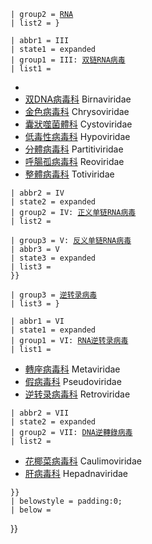 {{Navbox
 | name = Baltimore classification
 | title = [[巴尔的摩病毒分类系统]]（[[病毒分类]]）
 | state = {{{state<includeonly>|autocollapse</includeonly>}}}
 | listclass = hlist

 | group1 = [[去氧核糖核酸病毒|DNA]]
 | list1 = {{Navbox with collapsible groups|child
 | selected = {{{selected|{{{1|}}}}}}

 | abbr1 = I
 | state1 = <noinclude>expanded</noinclude>
 | group1 = I: [[去氧核糖核酸病毒|双链DNA病毒]]
 | list1 = {{Navbox|child

 | group1 = [[有尾噬菌體目]] Caudovirales
 | list1 =

* [[肌尾噬菌體科]] Myoviridae
* [[短尾噬菌體科]] Podoviridae
* [[長尾噬菌體科]] Siphoviridae

 | group2 = [[疱疹病毒目]] Herpesvirales
 | list2 =

* [[异疱疹病毒科]] Alloherpesviridae
* [[疱疹病毒科]] Herpesviridae
* [[軟體動物皰疹病毒科]] Malacoherpesviridae

 | group3 = {{le|Ligamenvirales|Ligamenvirales}}
 | list3 =

* [[脂毛噬菌體科]] Lipothrixviridae
* [[古噬菌體科]] Rudiviridae

 | group4 = 未分类
 | list4 ={{Navbox|child

 | group1 = [[核质巨DNA病毒]] NLCDV
 | list1 = 

* [[非洲豬瘟病毒科]] Asfarviridae
* [[虹彩病毒科]] Iridoviridae
* {{le|Marseilleviridae|Marseilleviridae}}
* [[擬菌病毒科]] Mimiviridae
* [[藻類去氧核糖核酸病毒科]] Phycodnaviridae
* [[痘病毒科]] Poxviridae

 | group2 = 无套膜
 | list2 = 

* [[腺病毒|腺病毒科]] Adenoviridae
* [[乳頭瘤病毒科]] Papillomaviridae
* [[乳头多瘤空泡病毒科]] Papovaviridae(套膜已退化)
* [[多瘤病毒科]] Polyomaviridae

 | group3 = 未分类
 | list3 = 

* {{le|Ampullaviridae|Ampullaviridae}}
* [[囊泡病毒科]] Ascoviridae
* [[棒狀病毒科]] Baculoviridae
* {{le|Bicaudaviridae|Bicaudaviridae}}
* {{le|Clavaviridae|Clavaviridae}}
* [[覆蓋噬菌體科]] Corticoviridae
* [[微小紡錘形噬菌體科]] Fuselloviridae
* {{le|Globuloviridae|Globuloviridae}}
* [[滴狀病毒科]] Guttaviridae
* {{le|Hytrosaviridae|Hytrosaviridae}}
* [[白點症病毒]] Nimaviridae
* {{le|Nudivirus|Nudivirus}}
* [[芽生噬菌體科]] Plasmaviridae
* [[復層噬菌體科]] Tectiviridae
* {{le|Turriviridae|Turriviridae}}

 }}
 }}


 | abbr2 = II
 | state2 = <noinclude>expanded</noinclude>
 | group2 = II: [[去氧核糖核酸病毒|单链DNA病毒]]
 | list2 =
* {{le|Anelloviridae|Anelloviridae}}
* [[虹彩病毒科]] Bacillariodnaviridae
* [[圆形病毒科]] Circoviridae
* {{le|Geminiviridae|Geminiviridae}}
* [[絲狀噬菌體科]] Inoviridae
* [[微小噬菌体科]] Microviridae
* [[矮化病毒科]] Nanoviridae
* [[细小病毒科]] Parvoviridae
* {{le|Spiraviridae|Spiraviridae}}

 }}

 | group2 = [[核糖核酸病毒|RNA]]
 | list2 = {{Navbox with collapsible groups|child
 | selected = {{{selected|{{{1|}}}}}}

 | abbr1 = III
 | state1 = <noinclude>expanded</noinclude>
 | group1 = III: [[核糖核酸病毒|双链RNA病毒]]
 | list1 =
* {{le|Amalgaviridae|Amalgaviridae}}
* [[双DNA病毒科]] Birnaviridae
* [[金色病毒科]] Chrysoviridae
* [[囊狀噬菌體科]] Cystoviridae
* [[低毒性病毒科]] Hypoviridae
* [[分體病毒科]] Partitiviridae
* [[呼腸孤病毒科]] Reoviridae
* [[整體病毒科]] Totiviridae

 | abbr2 = IV
 | state2 = <noinclude>expanded</noinclude>
 | group2 = IV: [[正單鏈RNA病毒|正义单链RNA病毒]]
 | list2 = {{Navbox|child

 | group1 = [[网卵病毒目]] Nidovirales
 | list1 =
* {{le|Arterivirus|Arterivirus}}
* [[冠状病毒科]] Coronaviridae
* {{le|Roniviridae|Roniviridae}}

 | group2 = {{le|Picornavirales|Picornavirales}}
 | list2 =
* [[二順反子病毒科]] Dicistroviridae
* {{le|Iflaviridae|Iflaviridae}}
* {{le|Marnaviridae|Marnaviridae}}
* [[微小核糖体核酸病毒科]] Picornaviridae
* {{le|Secoviridae|Secoviridae}}

 | group3 = {{le|Tymovirales|Tymovirales}}
 | list3 =
* {{le|Alphaflexiviridae|Alphaflexiviridae}}
* {{le|Betaflexiviridae|Betaflexiviridae}}
* {{le|Gammaflexiviridae|Gammaflexiviridae}}
* [[蕪菁發黃鑲嵌病毒科]] Tymoviridae

 | group4 = 未分类
 | list4 =
* [[星狀病毒科]] Astroviridae
* [[杆菌状RNA病毒科]] Barnaviridae
* {{le|Benyviridae|Benyviridae}}
* [[雀麥花葉病毒科]] Bromoviridae
* [[杯狀病毒科]] Caliciviridae
* [[修道院病毒科]] Closteroviridae
* [[豇豆花叶病毒科]] Comoviridae
* [[黄病毒科]] Flaviviridae
* [[彎曲病毒科]] Flexiviridae
* [[光滑病毒科]] Leviviridae
* [[黃症病毒科]] Luteoviridae
* [[裸露RNA病毒]] Narnaviridae
* [[野田病毒科]] Nodaviridae
* [[馬鈴薯Y病毒科]] Potyviridae
* [[隨伴病毒科]] Sequiviridae
* [[四病毒科]] Tetraviridae
* {{le|Togaviridae|Togaviridae}}
* [[番茄叢矮病毒科]] Tombusviridae

 }}

 | group3 = V: [[核糖核酸病毒|反义单链RNA病毒]]
 | abbr3 = V
 | state3 = <noinclude>expanded</noinclude>
 | list3 = {{Navbox|child

 | group1 = [[單股反鏈病毒目]] Mononegavirales
 | list1 =
* [[玻那病毒目]] Bornavirus
* [[絲狀病毒科]] Filoviridae
* {{le|Nyamiviridae|Nyamiviridae}}
* [[副黏液病毒科]] Paramyxoviridae
* [[炮彈病毒科]] Rhabdoviridae

 | group2 = 未分类
 | list2 =
* [[沙狀病毒科]] Arenaviridae
* [[本雅病毒科]] Bunyaviridae
* [[正黏液病毒科]] Orthomyxoviridae

 }}
 }}

 | group3 = [[逆转录病毒]]
 | list3 = {{Navbox with collapsible groups|child
 | selected = {{{selected|{{{1|}}}}}}

 | abbr1 = VI
 | state1 = <noinclude>expanded</noinclude>
 | group1 = VI: [[逆转录病毒|RNA逆转录病毒]]
 | list1 =
* [[轉座病毒科]] Metaviridae
* [[假病毒科]] Pseudoviridae
* [[逆转录病毒|逆转录病毒科]] Retroviridae

 | abbr2 = VII
 | state2 = <noinclude>expanded</noinclude>
 | group2 = VII: [[DNA逆轉錄病毒]]
 | list2 =
* [[花椰菜病毒科]] Caulimoviridae
* [[肝病毒科]] Hepadnaviridae

 }}
 | belowstyle = padding:0;
 | below = {{Virus navs}}

}}<noinclude>

{{Documentation | content =

{{collapsible option}}
{{Collapsible sections option
 | list = {{hlist| I | II | III | IV | V | VI | VII }}
 | example = I

}}
[[Category:病毒导航模板| ]]

}} <!-- end of documentation -->
</noinclude>